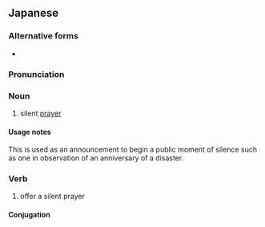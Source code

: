==Japanese==
{{ja-kanjitab|もく|とう|yomi=on}}

===Alternative forms===
* {{l/ja|黙とう}}

===Pronunciation===
{{ja-pron|もくとう|y=on}}

===Noun===
{{ja-noun|もくとう|kyu=黙禱}}

# silent [[prayer]]

====Usage notes====
This is used as an announcement to begin a public moment of silence such as one in observation of an anniversary of a disaster.

===Verb===
{{ja-verb-suru|tr=intrans|もくとう|kyu=黙禱}}

# offer a silent prayer

====Conjugation====
{{ja-suru|もくとう}}